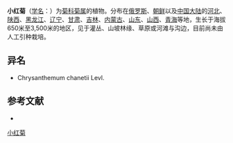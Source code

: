 {{Speciesbox
| name = 小红菊
| status = 
| status_system = 
| image =
| genus = Dendranthema
| species = chanetii
| authority = (Levl.) Shih
}}

'''小红菊'''（[[学名|学名]]：{{lang|la|''Dendranthema chanetii''}}）为[[菊科|菊科]][[菊属|菊属]]的植物。分布在[[俄罗斯|俄罗斯]]、[[朝鲜|朝鲜]]以及[[中国大陆|中国大陆]]的[[河北|河北]]、[[陕西|陕西]]、[[黑龙江|黑龙江]]、[[辽宁|辽宁]]、[[甘肃|甘肃]]、[[吉林|吉林]]、[[内蒙古|内蒙古]]、[[山东|山东]]、[[山西|山西]]、[[青海|青海]]等地，生长于海拔650米至3,500米的地区，见于灌丛、山坡林缘、草原或河滩与沟边，目前尚未由人工引种栽培。

== 异名 ==
* Chrysanthemum chanetii Levl.

== 参考文献 ==
<div class="references-small">
* {{cite web| url =http://www.bioinfo.cn/db05/KmzwSpecies.php?action=view&id=4688| title =小红菊| work =《中国高等植物数据库全库》| publisher =中国科学院微生物研究所| author =昆明植物研究所| accessdate =2009-02-24| deadurl =yes| archiveurl =https://web.archive.org/web/20160305025721/http://www.bioinfo.cn/db05/KmzwSpecies.php?action=view&id=4688| archivedate =2016-03-05}}
</div>

{{Compositae}}
{{Taxonbar|from=Q15226876}}

[[Category:菊属|小红菊]]


{{植物小作品}}